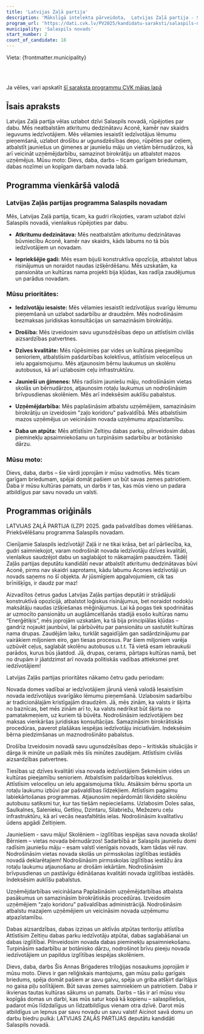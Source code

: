 ```yaml
---
title: 'Latvijas Zaļā partija'
description: 'Mākslīgā intelekta pārveidota,  Latvijas Zaļā partija - Salaspils novads programma vienkāršā valodā'
program_url: 'https://dati.cvk.lv/PV2025/kandidatu-saraksti/salaspils-novads/latvijas-zala-partija'
municipality: 'Salaspils novads'
start_number: 2
count_of_candidate: 18
---
```



Vieta: {frontmatter.municipality}<br/>

<Badge text="Iedzīvotāju iesaiste lēmumu pieņemšanā" variant="note" size="small" /> <Badge text="Drošības uzlabošana novadā" variant="note" size="small" /> <Badge text="Ceļu infrastruktūras attīstība" variant="note" size="small" /> <Badge text="Atbalsts jauniešiem un ģimenēm" variant="note" size="small" /> <Badge text="Uzņēmējdarbības veicināšana" variant="note" size="small" />

<br/><br/> 

<Card title='Šis ir mākslīga intelekta ģenerēts apraksts' icon='starlight'>
    Ja vēlies, vari apskatīt <a href={frontmatter.program_url} target='_blank'>šī saraksta programmu CVK mājas lapā</a>
    </Card>

## Īsais apraksts

Latvijas Zaļā partija vēlas uzlabot dzīvi Salaspils novadā, rūpējoties par dabu. Mēs neatbalstām atkritumu dedzinātavu Aconē, kamēr nav skaidrs ieguvums iedzīvotājiem. Mēs vēlamies iesaistīt iedzīvotājus lēmumu pieņemšanā, uzlabot drošību ar ugunsdzēsības depo, rūpēties par ceļiem, atbalstīt jauniešus un ģimenes ar jauniešu māju un vietām bērnudārzos, kā arī veicināt uzņēmējdarbību, samazinot birokrātiju un atbalstot mazos uzņēmējus. Mūsu moto: Dievs, daba, darbs – ticam garīgam briedumam, dabas nozīmei un kopīgam darbam novada labā.

## Programma vienkāršā valodā

### Latvijas Zaļās partijas programma Salaspils novadam

Mēs, Latvijas Zaļā partija, ticam, ka gudri rīkojoties, varam uzlabot dzīvi Salaspils novadā, vienlaikus rūpējoties par dabu.

*   **Atkritumu dedzinātava:** Mēs neatbalstām atkritumu dedzinātavas būvniecību Aconē, kamēr nav skaidrs, kāds labums no tā būs iedzīvotājiem un novadam.

*   **Iepriekšējie gadi:** Mēs esam bijuši konstruktīva opozīcija, atbalstot labus risinājumus un noraidot naudas izšķērdēšanu. Mēs uzskatām, ka pansionāta un kultūras nama projekti bija kļūdas, kas radīja zaudējumus un parādus novadam.

### Mūsu prioritātes:

*   **Iedzīvotāju iesaiste:** Mēs vēlamies iesaistīt iedzīvotājus svarīgu lēmumu pieņemšanā un uzlabot sadarbību ar draudzēm. Mēs nodrošināsim bezmaksas juridiskas konsultācijas un samazināsim birokrātiju.

*   **Drošība:** Mēs izveidosim savu ugunsdzēsības depo un attīstīsim civilās aizsardzības patvertnes.

*   **Dzīves kvalitāte:** Mēs rūpēsimies par vides un kultūras pieejamību senioriem, atbalstīsim pašdarbības kolektīvus, attīstīsim veloceliņus un ielu apgaismojumu. Mēs atjaunosim bērnu laukumus un skolēnu autobusus, kā arī uzlabosim ceļu infrastruktūru.

*   **Jaunieši un ģimenes:** Mēs radīsim jauniešu māju, nodrošināsim vietas skolās un bērnudārzos, atjaunosim rotaļu laukumus un nodrošināsim brīvpusdienas skolēniem. Mēs arī indeksēsim auklīšu pabalstus.

*   **Uzņēmējdarbība:** Mēs paplašināsim atbalstu uzņēmējiem, samazināsim birokrātiju un izveidosim "zaļo koridoru" pašvaldībā. Mēs atbalstīsim mazos uzņēmējus un veicināsim novada uzņēmumu atpazīstamību.

*   **Daba un atpūta:** Mēs attīstīsim Zeltiņu dabas parku, pilnveidosim dabas pieminekļu apsaimniekošanu un turpināsim sadarbību ar botānisko dārzu.

### Mūsu moto:

Dievs, daba, darbs – šie vārdi joprojām ir mūsu vadmotīvs. Mēs ticam garīgam briedumam, spējai domāt pašiem un būt savas zemes patriotiem. Daba ir mūsu kultūras pamats, un darbs ir tas, kas mūs vieno un padara atbildīgus par savu novadu un valsti.


## Programmas oriģināls

LATVIJAS ZAĻĀ PARTIJA (LZP)
2025. gada pašvaldības domes vēlēšanas.
Priekšvēlēšanu programma Salaspils novadam.

Cienījamie Salaspils iedzīvotāji!
Zaļā ir ne tikai krāsa, bet arī pārliecība, ka, gudri saimniekojot, varam nodrošināt novada iedzīvotāju
dzīves kvalitāti, vienlaikus saudzējot dabu un saglabājot to nākamajām paaudzēm. Tādēļ Zaļās
partijas deputātu kandidāti nevar atbalstīt atkritumu dedzinātavas būvi Aconē, pirms nav skaidri
saprotams, kādu labumu Acones iedzīvotāji un novads saņems no šī objekta. Ar jūsmīgiem
apgalvojumiem, cik tas brīnišķīgs, ir daudz par maz!

Aizvadītos četrus gadus Latvijas Zaļās partijas deputāti ir strādājuši konstruktīvā opozīcijā, atbalstot
loģiskus risinājumus, bet noraidot nodokļu maksātāju naudas izšķiešanas mēģinājumus. Lai kā
pogas tiek spodrinātas ar uzmocīto pansionātu un augšāmcelšanās stadijā esošo kultūras namu
“Enerģētiķis”, mēs joprojām uzskatām, ka tā bija principiālas kļūdas – gandrīz nojaukt jaunbūvi, lai
pārbūvētu par pansionātu un sastutēt kultūras nama drupas. Zaudējām laiku, turklāt sagaidījām
gan sadārdzinājumu par vairākiem miljoniem eiro, gan tiesas procesus. Par šiem miljoniem varēja
uzbūvēt ceļus, saglabāt skolēnu autobusus u.t.t. Tā vietā esam iebraukuši parādos, kurus būs
jāatdod. Jā, drupas, cerams, pārtaps kultūras namā, bet no drupām ir jāatdzimst arī novada
politiskās vadības attieksmei pret iedzīvotājiem!

Latvijas Zaļās partijas prioritātes nākamo četru gadu periodam:

Novada domes vadībai ar iedzīvotājiem jārunā vienā valodā
Iesaistīsim novada iedzīvotājus svarīgāko lēmumu pieņemšanā. Uzlabosim sadarbību ar
tradicionālajām kristīgajām draudzēm. Jā, mēs zinām, ka valsts ir šķirta no baznīcas, bet mēs zinām
arī to, ka valsts nedrīkst būt šķirta no pamatakmeņiem, uz kuriem tā būvēta. Nodrošināsim
iedzīvotājiem bez maksas vienkāršas juridiskas konsultācijas. Samazināsim birokrātiskās
procedūras, paverot plašākas iespējas iedzīvotāju iniciatīvām. Indeksēsim bērna piedzimšanas un
maznodrošināto pabalstus.

Drošība
Izveidosim novadā savu ugunsdzēsības depo – kritiskās situācijās ir dārga ik minūte un pašlaik mēs
šīs minūtes zaudējam. Attīstīsim civilās aizsardzības patvertnes.

Tiesības uz dzīves kvalitāti visa novada iedzīvotājiem
Sekmēsim vides un kultūras pieejamību senioriem. Atbalstīsim pašdarbības kolektīvus. Attīstīsim
veloceliņu un ielu apgaismojuma tīklu. Atsāksim bērnu sporta un rotaļu laukumu izbūvi par
pašvaldības līdzekļiem. Attīstīsim pagalmu labiekārtošanas programmas. Atjaunosim nepārdomāti
likvidēto skolēnu autobusu satiksmi tur, kur tas tiešām nepieciešams. Uzlabosim Doles salas,
Saulkalnes, Salenieku, Getliņu, Dzintaru, Silabriežu, Mežezeru ceļu infrastruktūru, kā arī vecās
neasfaltētās ielas. Nodrošināsim kvalitatīvu ūdens apgādi Zeltiņiem.

Jauniešiem - savu māju! Skolēniem – izglītības iespējas sava novada skolās! Bērniem – vietas
novada bērnudārzos!
Sadarbībā ar Salaspils jauniešu domi radīsim jauniešu māju – esam valstī vienīgais novads, kam
tādas vēl nav. Nodrošināsim vietas novada skolās un pirmsskolas izglītības iestādēs novadā
deklarētajiem! Nodrošināsim pirmsskolas izglītības iestāžu āra rotaļu laukumu atjaunošanu ar drošām
iekārtām. Nodrošināsim brīvpusdienas un pastāvīgu ēdināšanas kvalitāti novada izglītības iestādēs.
Indeksēsim auklīšu pabalstus.

Uzņēmējdarbības veicināšana
Paplašināsim uzņēmējdarbības atbalsta pasākumus un samazināsim birokrātiskās procedūras.
Izveidosim uzņēmējiem “zaļo koridoru” pašvaldības administrācijā. Nodrošināsim atbalstu
mazajiem uzņēmējiem un veicināsim novada uzņēmumu atpazīstamību.

Dabas aizsardzības, dabas izziņas un aktīvās atpūtas teritoriju attīstība
Attīstīsim Zeltiņu dabas parku iedzīvotāju atpūtai, dabas saglabāšanai un dabas izglītībai.
Pilnveidosim novada dabas pieminekļu apsaimniekošanu. Turpināsim sadarbību ar botānisko
dārzu, nodrošinot brīvu pieeju novada iedzīvotājiem un papildus izglītības iespējas skolēniem.

Dievs, daba, darbs
Šis Annas Brigaderes triloģijas nosaukums joprojām ir mūsu moto. Dievs ir gan reliģiskais
mantojums, gan mūsu pašu garīgais briedums, spēja domāt pašiem ar savu galvu, spēja un griba
atšķirt darītājus no gaisa piļu solītājiem. Būt savas zemes saimniekiem un patriotiem. Daba ir
ikvienas tautas kultūras sākums un pamats. Darbs – tās ir arī mūsu visu kopīgās domas un darbi,
kas mūs satur kopā kā kopienu – salaspiliešus, padarot mūs līdzdalīgus un līdzatbildīgus vienam
otra dzīvē. Darot mūs atbildīgus un lepnus par savu novadu un savu valsti!
Aicinot savā domu un darbu biedru pulkā:
LATVIJAS ZAĻĀS PARTIJAS deputātu kandidāti Salaspils novadā.
